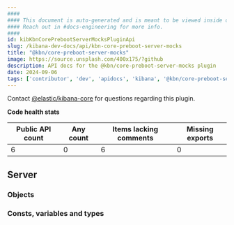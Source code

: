 ```yaml
---
####
#### This document is auto-generated and is meant to be viewed inside our experimental, new docs system.
#### Reach out in #docs-engineering for more info.
####
id: kibKbnCorePrebootServerMocksPluginApi
slug: /kibana-dev-docs/api/kbn-core-preboot-server-mocks
title: "@kbn/core-preboot-server-mocks"
image: https://source.unsplash.com/400x175/?github
description: API docs for the @kbn/core-preboot-server-mocks plugin
date: 2024-09-06
tags: ['contributor', 'dev', 'apidocs', 'kibana', '@kbn/core-preboot-server-mocks']
---
```




Contact [@elastic/kibana-core](https://github.com/orgs/elastic/teams/kibana-core) for questions regarding this plugin.

**Code health stats**

| Public API count  | Any count | Items lacking comments | Missing exports |
|-------------------|-----------|------------------------|-----------------|
| 6 | 0 | 6 | 0 |

## Server

### Objects
<DocDefinitionList data={kbnCorePrebootServerMocksObj.server.objects}/>

### Consts, variables and types
<DocDefinitionList data={kbnCorePrebootServerMocksObj.server.misc}/>

